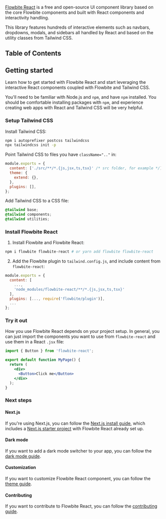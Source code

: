 [Flowbite React](https://github.com/themesberg/flowbite-react) is a free and open-source UI component library based on the core Flowbite components and built with React components and interactivity handling.

This library features hundreds of interactive elements such as navbars, dropdowns, modals, and sidebars all handled by React and based on the utility classes from Tailwind CSS.

## Table of Contents

## Getting started

Learn how to get started with Flowbite React and start leveraging the interactive React components coupled with Flowbite and Tailwind CSS.

You'll need to be familiar with Node.js and `npm`, and have `npm` installed. You should be comfortable installing packages with `npm`, and experience creating web apps with React and Tailwind CSS will be very helpful.

### Setup Tailwind CSS

Install Tailwind CSS:

```bash
npm i autoprefixer postcss tailwindcss
npx tailwindcss init -p
```

Point Tailwind CSS to files you have `className=".."` in:

```javascript
module.exports = {
  content: ['./src/**/*.{js,jsx,ts,tsx}' /* src folder, for example */],
  theme: {
    extend: {},
  },
  plugins: [],
};
```

Add Tailwind CSS to a CSS file:

```css
@tailwind base;
@tailwind components;
@tailwind utilities;
```

### Install Flowbite React

1. Install Flowbite and Flowbite React:

```bash
npm i flowbite flowbite-react # or yarn add flowbite flowbite-react
```

2. Add the Flowbite plugin to `tailwind.config.js`, and include content from `flowbite-react`:

```javascript
module.exports = {
  content: [
    ...,
    'node_modules/flowbite-react/**/*.{js,jsx,ts,tsx}'
  ],
  plugins: [..., require('flowbite/plugin')],
  ...
};
```

### Try it out

How you use Flowbite React depends on your project setup. In general, you can just import the components you want to use from `flowbite-react` and use them in a React `.jsx` file:

```jsx
import { Button } from 'flowbite-react';

export default function MyPage() {
  return (
    <div>
      <Button>Click me</Button>
    </div>
  );
}
```

### Next steps

#### Next.js

If you're using Next.js, you can follow the [Next.js install guide](/docs/getting-started/nextjs), which includes a [Next.js starter project](https://github.com/tulupinc/flowbite-next-starter) with Flowbite React already set up.

#### Dark mode

If you want to add a dark mode switcher to your app, you can follow the [dark mode guide](/docs/customize/dark-mode).

#### Customization

If you want to customize Flowbite React component, you can follow the [theme guide](/docs/customize/theme).

#### Contributing

If you want to contribute to Flowbite React, you can follow the [contributing guide](/docs/getting-started/contributing).
